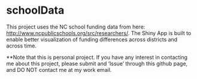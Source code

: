 # schoolData
This project uses the NC school funding data from here: [http://www.ncpublicschools.org/src/researchers/](http://www.ncpublicschools.org/src/researchers/).  The Shiny App is built to enable better visualization of funding differences across districts and across time.     

**Note that this is personal project.  If you have any interest in contacting me about this project, please submit and 'Issue' through this github page, and DO NOT contact me at my work email. 

